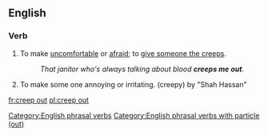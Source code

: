==English==

===Verb===
{{en-verb|creeps out|creeping out|creeped out}}

# To make [[uncomfortable]] or [[afraid]]; to [[give someone the creeps]].
#: ''That janitor who's always talking about blood '''creeps me out'''.''
# To make some one annoying or irritating. (creepy) by "Shah Hassan"

[[Category:English phrasal verbs]]
[[Category:English phrasal verbs with particle (out)]]

[[fr:creep out]]
[[pl:creep out]]